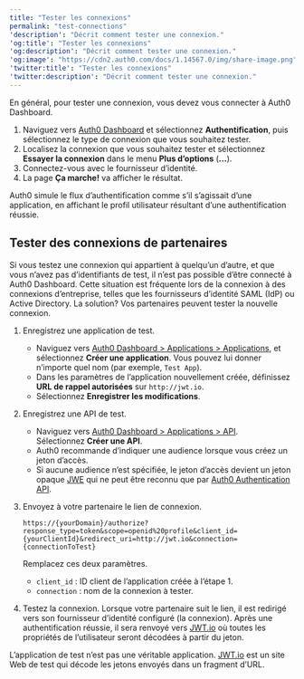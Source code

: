 ```yaml
---
title: "Tester les connexions"
permalink: "test-connections"
'description': "Décrit comment tester une connexion."
'og:title': "Tester les connexions"
'og:description': "Décrit comment tester une connexion."
'og:image': "https://cdn2.auth0.com/docs/1.14567.0/img/share-image.png"
'twitter:title': "Tester les connexions"
'twitter:description': "Décrit comment tester une connexion."
---
```


En général, pour tester une connexion, vous devez vous connecter à <Tooltip href="/docs/docs/fr-ca/glossary?term=auth0-dashboard" tip="Auth0 Dashboard
Principal produit d’Auth0 pour configurer vos services." cta="Voir le glossaire">Auth0 Dashboard</Tooltip>.

1. Naviguez vers [Auth0 Dashboard](https://manage.auth0.com/#) et sélectionnez **Authentification**, puis sélectionnez le type de connexion que vous souhaitez tester.
2. Localisez la connexion que vous souhaitez tester et sélectionnez **Essayer la connexion** dans le menu **Plus d’options** (**...**).
3. Connectez-vous avec le fournisseur d’identité.
4. La page **Ça marche!** va afficher le résultat.

Auth0 simule le flux d’authentification comme s’il s’agissait d’une application, en affichant le profil utilisateur résultant d’une authentification réussie.

## Tester des connexions de partenaires

Si vous testez une connexion qui appartient à quelqu’un d’autre, et que vous n’avez pas d’identifiants de test, il n’est pas possible d’être connecté à Auth0 Dashboard. Cette situation est fréquente lors de la connexion à des connexions d’entreprise, telles que les fournisseurs d’identité <Tooltip href="/docs/docs/fr-ca/glossary?term=security-assertion-markup-language" tip="Security Assertion Markup Language (SAML)
Protocole normalisé permettant à deux parties d’échanger des informations d’authentification sans mot de passe." cta="Voir le glossaire">SAML</Tooltip> (<Tooltip href="/docs/docs/fr-ca/glossary?term=idp" tip="Fournisseur d’identité (IdP)
Service de stockage et de gestion des identités numériques." cta="Voir le glossaire">IdP</Tooltip>) ou Active Directory. La solution? Vos partenaires peuvent tester la nouvelle connexion.

1. Enregistrez une application de test.

   * Naviguez vers [Auth0 Dashboard > Applications > Applications](https://manage.auth0.com/#/applications), et sélectionnez **Créer une application**. Vous pouvez lui donner n’importe quel nom (par exemple, `Test App`).
   * Dans les paramètres de l’application nouvellement créée, définissez **URL de rappel autorisées** sur `http://jwt.io`.
   * Sélectionnez **Enregistrer les modifications**.
2. Enregistrez une API de test.

   * Naviguez vers [Auth0 Dashboard > Applications > API](http://https://manage.auth0.com/#/api). Sélectionnez **Créer une API**.
   * Auth0 recommande d’indiquer une audience lorsque vous créez un jeton d’accès.
   * Si aucune audience n’est spécifiée, le jeton d’accès devient un jeton opaque [JWE](https://datatracker.ietf.org/doc/html/rfc7516#section-3.3) qui ne peut être reconnu que par [Auth0 Authentication API](https://auth0.com/docs/api/authentication).
3. Envoyez à votre partenaire le lien de connexion.

   ``` lines
   https://{yourDomain}/authorize?response_type=token&scope=openid%20profile&client_id={yourClientId}&redirect_uri=http://jwt.io&connection={connectionToTest}
   ```

   

   

   Remplacez ces deux paramètres.
   * `client_id` : ID client de l’application créée à l’étape 1.
   * `connection` : nom de la connexion à tester.
4. Testez la connexion. Lorsque votre partenaire suit le lien, il est redirigé vers son fournisseur d’identité configuré (la connexion). Après une authentification réussie, il sera renvoyé vers [JWT.io](http://jwt.io) où toutes les propriétés de l’utilisateur seront décodées à partir du jeton.

<Callout icon="file-lines" color="#0EA5E9" iconType="regular">

L’application de test n’est pas une véritable application. [JWT.io](http://jwt.io) est un site Web de test qui décode les jetons envoyés dans un fragment d’URL.

</Callout>

